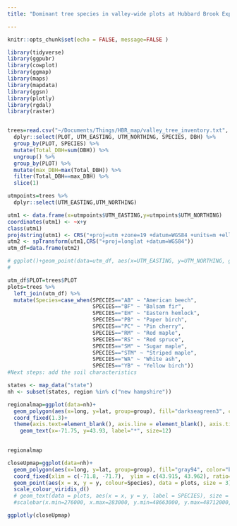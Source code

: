 ```yaml
---
title: "Dominant tree species in valley-wide plots at Hubbard Brook Experimental Forest, Woodstock, NH."

---
```


```r
knitr::opts_chunk$set(echo = FALSE, message=FALSE )

library(tidyverse)
library(ggpubr)
library(cowplot)
library(ggmap)
library(maps)
library(mapdata)
library(ggsn)
library(plotly)
library(rgdal)
library(raster)


trees=read.csv("~/Documents/Things/HBR_map/valley_tree_inventory.txt", header=TRUE)%>%
  dplyr::select(PLOT, UTM_EASTING, UTM_NORTHING, SPECIES, DBH) %>%
  group_by(PLOT, SPECIES) %>%
  mutate(Total_DBH=sum(DBH)) %>% 
  ungroup() %>% 
  group_by(PLOT) %>% 
  mutate(max_DBH=max(Total_DBH)) %>% 
  filter(Total_DBH==max_DBH) %>% 
  slice(1)

utmpoints=trees %>% 
  dplyr::select(UTM_EASTING,UTM_NORTHING)

utm1 <- data.frame(x=utmpoints$UTM_EASTING,y=utmpoints$UTM_NORTHING) 
coordinates(utm1) <- ~x+y 
class(utm1)
proj4string(utm1) <- CRS("+proj=utm +zone=19 +datum=WGS84 +units=m +ellps=WGS84") 
utm2 <- spTransform(utm1,CRS("+proj=longlat +datum=WGS84"))
utm_df=data.frame(utm2)

# ggplot()+geom_point(data=utm_df, aes(x=UTM_EASTING, y=UTM_NORTHING, group=NULL), colour="springgreen", size=5)
# 

utm_df$PLOT=trees$PLOT
plots=trees %>% 
  left_join(utm_df) %>% 
  mutate(Species=case_when(SPECIES=="AB" ~ "American beech",
                           SPECIES=="BF" ~ "Balsam fir",
                           SPECIES=="EH" ~ "Eastern hemlock",
                           SPECIES=="PB" ~ "Paper birch",
                           SPECIES=="PC" ~ "Pin cherry",
                           SPECIES=="RM" ~ "Red maple",
                           SPECIES=="RS" ~ "Red spruce",
                           SPECIES=="SM" ~ "Sugar maple",
                           SPECIES=="STM" ~ "Striped maple",
                           SPECIES=="WA" ~ "White ash",
                           SPECIES=="YB" ~ "Yellow birch"))
#Next steps: add the soil characteristics

```


```r
states <- map_data("state")
nh <- subset(states, region %in% c("new hampshire"))

regionalmap=ggplot(data=nh)+
  geom_polygon(aes(x=long, y=lat, group=group), fill="darkseagreen3", color="black")+
  coord_fixed(1.3)+
  theme(axis.text=element_blank(), axis.line = element_blank(), axis.ticks=element_blank(), axis.title=element_blank())+
    geom_text(x=-71.75, y=43.93, label="*", size=12)

 
regionalmap

closeUpmap=ggplot(data=nh)+
  geom_polygon(aes(x=long, y=lat, group=group), fill="gray94", color="black")+
  coord_fixed(xlim = c(-71.8, -71.7),  ylim = c(43.915, 43.962), ratio=1.3)+
  geom_point(aes(x = x, y = y, colour=Species), data = plots, size = 3)+
  scale_colour_viridis_d()
  # geom_text(data = plots, aes(x = x, y = y, label = SPECIES), size = 3, vjust = 1.5, hjust = 0.5, colour="black")
  #scalebar(x.min=276000, x.max=283000, y.min=48663000, y.max=48712000, dist = 10, dist_unit = "km", model = "WGS84", transform=TRUE)

ggplotly(closeUpmap)


```

